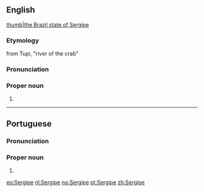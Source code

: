 ==English==
{{wikipedia}}
[[file:Brazil State Sergipe.svg|thumb|the Brazil state of Sergipe]]

===Etymology===
from Tupi, "river of the crab"

===Pronunciation===
{{rfp||en}}

===Proper noun===
{{en-proper noun}}

# {{place:Brazil/state|en|capital=Aracaju|region=Northeast Region}}

----

==Portuguese==

===Pronunciation===
{{IPA|[sɛʁˈʒipi]|lang=pt}}

===Proper noun===
{{pt-proper noun|}}

# {{place:Brazil/state|pt|capital=Aracaju|region=Northeast Region}}

[[eo:Sergipe]]
[[nl:Sergipe]]
[[no:Sergipe]]
[[pt:Sergipe]]
[[zh:Sergipe]]
